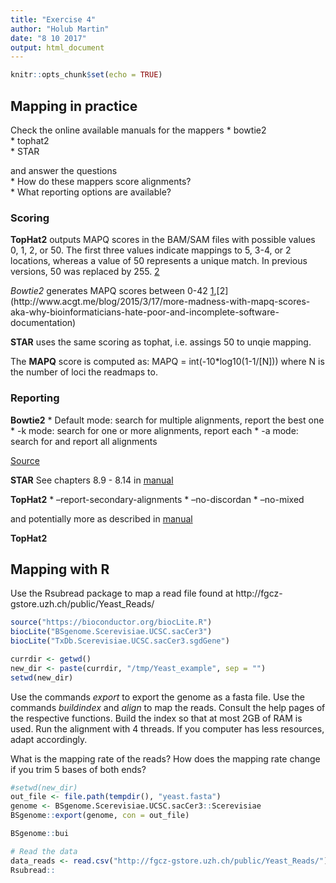 ```yaml
---
title: "Exercise 4"
author: "Holub Martin"
date: "8 10 2017"
output: html_document
---
```


```r
knitr::opts_chunk$set(echo = TRUE)
```


## Mapping in practice

Check the online available manuals for the mappers
* bowtie2  
* tophat2  
* STAR  

and answer the questions  
* How do these mappers score alignments?  
* What reporting options are available?  

### Scoring

**TopHat2** outputs MAPQ scores in the BAM/SAM files with possible values 0, 1, 2, or 50. The first three values indicate mappings to 5, 3-4, or 2 locations, whereas a value of 50 represents a unique match. In previous versions, 50 was replaced by 255. [2](http://www.acgt.me/blog/2015/3/17/more-madness-with-mapq-scores-aka-why-bioinformaticians-hate-poor-and-incomplete-software-documentation)

*Bowtie2* generates MAPQ scores between 0-42 [1](https://sequencing.qcfail.com/articles/mapq-values-are-really-useful-but-their-implementation-is-a-mess/),[2] (http://www.acgt.me/blog/2015/3/17/more-madness-with-mapq-scores-aka-why-bioinformaticians-hate-poor-and-incomplete-software-documentation)

**STAR** uses the same scoring as tophat, i.e. assings 50 to unqie mapping.

The **MAPQ** score is computed as: 
MAPQ = int(-10*log10(1-1/[N]))
where N is the number of loci the readmaps to.

### Reporting

**Bowtie2**
* Default mode: search for multiple alignments, report the best one
* -k mode: search for one or more alignments, report each
* -a mode: search for and report all alignments

[Source](http://bowtie-bio.sourceforge.net/bowtie2/manual.shtml#reporting)

**STAR**
See chapters 8.9 - 8.14 in [manual](http://labshare.cshl.edu/shares/gingeraslab/www-data/dobin/STAR/STAR.posix/doc/STARmanual.pdf)

**TopHat2**
* --report-secondary-alignments
* --no-discordan
* --no-mixed

and potentially more as described in [manual](https://ccb.jhu.edu/software/tophat/manual.shtml)

**TopHat2**

## Mapping with R

Use the Rsubread package to map a read file found at http://fgcz-gstore.uzh.ch/public/Yeast_Reads/


```r
source("https://bioconductor.org/biocLite.R")
biocLite("BSgenome.Scerevisiae.UCSC.sacCer3")
biocLite("TxDb.Scerevisiae.UCSC.sacCer3.sgdGene")
```

```r
currdir <- getwd()
new_dir <- paste(currdir, "/tmp/Yeast_example", sep = "")
setwd(new_dir)
```

Use the commands *export* to export the genome as a fasta file. Use the commands *buildindex* and *align* to map the reads. Consult the help pages of the respective functions. Build the index so that at most 2GB of RAM is used. Run the alignment with 4 threads. If you computer has less resources, adapt accordingly.

What is the mapping rate of the reads? How does the mapping rate change if you trim 5 bases of both ends?

```r
#setwd(new_dir)
out_file <- file.path(tempdir(), "yeast.fasta")
genome <- BSgenome.Scerevisiae.UCSC.sacCer3::Scerevisiae
BSgenome::export(genome, con = out_file)
```
```r
BSgenome::bui

```

```r
# Read the data
data_reads <- read.csv("http://fgcz-gstore.uzh.ch/public/Yeast_Reads/")
Rsubread::
  
```

